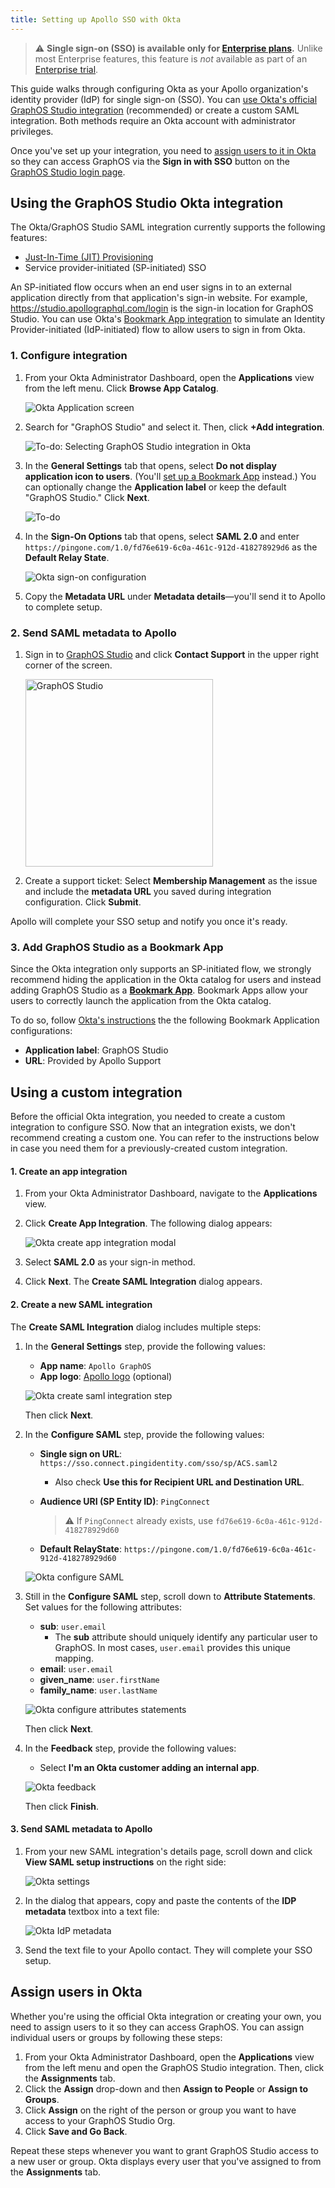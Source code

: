 ```yaml
---
title: Setting up Apollo SSO with Okta
---
```


> ⚠️ **Single sign-on (SSO) is available only for [Enterprise plans](https://www.apollographql.com/pricing/).** Unlike most Enterprise features, this feature is _not_ available as part of an [Enterprise trial](../plans/#enterprise-trials).

This guide walks through configuring Okta as your Apollo organization's identity provider (IdP) for single sign-on (SSO).
You can [use Okta's official GraphOS Studio integration](#use-graphos-studio-integration) (recommended) or create a custom SAML integration.
Both methods require an Okta account with administrator privileges.

Once you've set up your integration, you need to [assign users to it in Okta](#assign-users-in-okta) so they can access GraphOS via the **Sign in with SSO** button on the [GraphOS Studio login page](https://studio.apollographql.com/login).

## Using the GraphOS Studio Okta integration

The Okta/GraphOS Studio SAML integration currently supports the following features:

- [Just-In-Time (JIT) Provisioning](https://help.okta.com/en-us/content/topics/directory/ad-agent-add-update-jit.htm)
- Service provider-initiated (SP-initiated) SSO

An SP-initiated flow occurs when an end user signs in to an external application directly from that application's sign-in website. For example, https://studio.apollographql.com/login is the sign-in location for GraphOS Studio.
You can use Okta's [Bookmark App integration](#3-add-graphos-studio-as-a-bookmark-application) to simulate an Identity Provider-initiated (IdP-initiated) flow to allow users to sign in from Okta.

### 1. Configure integration

1. From your Okta Administrator Dashboard, open the **Applications** view from the left menu. Click **Browse App Catalog**.

    <img
        src="../../img/sso/okta-browse-catalog.jpg"
        alt="Okta Application screen"
        class="screenshot"
    />

2. Search for "GraphOS Studio" and select it. Then, click **+Add integration**.

    <img
        src="../../img/sso/okta-add-integration.jpg"
        alt="To-do: Selecting GraphOS Studio integration in Okta"
        class="screenshot"
    />

3. In the **General Settings** tab that opens, select **Do not display application icon to users**. (You'll [set up a Bookmark App](#3-add-graphos-studio-as-a-bookmark-app) instead.) You can optionally change the **Application label** or keep the default "GraphOS Studio." Click **Next**.

    <img
        src="../../img/sso/okta-hide-integration.jpg"
        alt="To-do"
        class="screenshot"
    />

4. In the **Sign-On Options** tab that opens, select **SAML 2.0** and enter `https://pingone.com/1.0/fd76e619-6c0a-461c-912d-418278929d6` as the **Default Relay State**.

    <img
        src="../../img/sso/okta-sign-on-config.jpg"
        alt="Okta sign-on configuration"
        class="screenshot"
    />

5. Copy the **Metadata URL** under **Metadata details**—you'll send it to Apollo to complete setup.

### 2. Send SAML metadata to Apollo

1. Sign in to [GraphOS Studio](https://studio.apollographql.com?referrer=docs-content) and click **Contact Support** in the upper right corner of the screen.

    <img
        src="../../img/sso/contact-support.jpg"
        alt="GraphOS Studio"
        class="screenshot"
        width="300"
    />

2. Create a support ticket: Select **Membership Management** as the issue and include the **metadata URL** you saved during integration configuration. Click **Submit**.

Apollo will complete your SSO setup and notify you once it's ready.

### 3. Add GraphOS Studio as a Bookmark App

Since the Okta integration only supports an SP-initiated flow, we strongly recommend hiding the application in the Okta catalog for users and instead adding GraphOS Studio as a **[Bookmark App](https://help.okta.com/en/prod/Content/Topics/Apps/Apps_Bookmark_App.htm)**. Bookmark Apps allow your users to correctly launch the application from the Okta catalog.

To do so, follow [Okta's instructions](https://help.okta.com/en/prod/Content/Topics/Apps/Apps_Bookmark_App.htm) the the following Bookmark Application configurations:
- **Application label**: GraphOS Studio
- **URL**: Provided by Apollo Support 

## Using a custom integration

Before the official Okta integration, you needed to create a custom integration to configure SSO. Now that an integration exists, we don't recommend creating a custom one. You can refer to the instructions below in case you need them for a previously-created custom integration.

<ExpansionPanel title="Click to see instructions">

#### 1. Create an app integration

1. From your Okta Administrator Dashboard, navigate to the **Applications** view.  
2. Click **Create App Integration**. The following dialog appears:

    <img
     src="../../img/sso/okta-create-app-integration.jpg"
     alt="Okta create app integration modal"
     class="screenshot"
    />

3. Select **SAML 2.0** as your sign-in method.  
4. Click **Next**. The **Create SAML Integration** dialog appears.
 
#### 2. Create a new SAML integration

The **Create SAML Integration** dialog includes multiple steps:

1. In the **General Settings** step, provide the following values:

    - **App name**: `Apollo GraphOS`  
    - **App logo**: [Apollo logo](../../img/sso/apollo-sk-logo.jpg) (optional)
    
    <img
     src="../../img/sso/okta-create-saml-integration.jpg"
     alt="Okta create saml integration step"
     class="screenshot"
    />

    Then click **Next**.
    
2. In the **Configure SAML** step, provide the following values:

    - **Single sign on URL**: `https://sso.connect.pingidentity.com/sso/sp/ACS.saml2`  
        * Also check **Use this for Recipient URL and Destination URL**.  
    - **Audience URI (SP Entity ID)**: `PingConnect`  
    
        > ⚠️ If `PingConnect` already exists, use `fd76e619-6c0a-461c-912d-418278929d60`

    - **Default RelayState**: `https://pingone.com/1.0/fd76e619-6c0a-461c-912d-418278929d60`  

    <img
     src="../../img/sso/okta-configure-saml.jpg"
     alt="Okta configure SAML"
     class="screenshot"
    />

3. Still in the **Configure SAML** step, scroll down to **Attribute Statements**. Set values for the following attributes:

    - **sub**: `user.email`
      - The **sub** attribute should uniquely identify any particular user to GraphOS. In most cases, `user.email` provides this unique mapping.
    - **email**: `user.email`
    - **given_name**: `user.firstName`
    - **family_name**: `user.lastName`

    <img
     src="../../img/sso/okta-attribute-statements.jpg"
     alt="Okta configure attributes statements"
     class="screenshot"
    />   

    Then click **Next**.

4. In the **Feedback** step, provide the following values:
    - Select **I'm an Okta customer adding an internal app**. 

    <img
     src="../../img/sso/okta-feedback.jpg"
     alt="Okta feedback"
     class="screenshot"
    />

    Then click **Finish**.      

#### 3. Send SAML metadata to Apollo

1. From your new SAML integration's details page, scroll down and click **View SAML setup instructions** on the right side:

    <img
      src="../../img/sso/okta-settings.jpg"
      alt="Okta settings"
      class="screenshot"
    />     

2. In the dialog that appears, copy and paste the contents of the **IDP metadata** textbox into a text file:

    <img
      src="../../img/sso/okta-idp-metadata.jpg"
      alt="Okta IdP metadata"
      class="screenshot"
    /> 

3. Send the text file to your Apollo contact. They will complete your SSO setup.

</ExpansionPanel>

## Assign users in Okta

Whether you're using the official Okta integration or creating your own, you need to assign users to it so they can access GraphOS. You can assign individual users or groups by following these steps:

1. From your Okta Administrator Dashboard, open the **Applications** view from the left menu and open the GraphOS Studio integration. Then, click the **Assignments** tab.
2. Click the **Assign** drop-down and then **Assign to People** or **Assign to Groups**.
3. Click **Assign** on the right of the person or group you want to have access to your GraphOS Studio Org.
4. Click **Save and Go Back**.

Repeat these steps whenever you want to grant GraphOS Studio access to a new user or group.
Okta displays every user that you've assigned to from the **Assignments** tab.